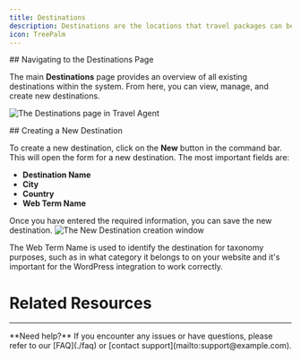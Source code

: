 ```yaml
---
title: Destinations
description: Destinations are the locations that travel packages can be associated with.
icon: TreePalm
---
```



<Steps>
<Step>
## Navigating to the Destinations Page

The main **Destinations** page provides an overview of all existing destinations within the system. From here, you can view, manage, and create new destinations.

![The Destinations page in Travel Agent](/images/travel-agent/setup-destinations-view.png)
</Step>

<Step>
## Creating a New Destination

To create a new destination, click on the **New** button in the command bar. This will open the form for a new destination. The most important fields are:
- **Destination Name**
- **City**
- **Country**
- **Web Term Name**

Once you have entered the required information, you can save the new destination.
![The New Destination creation window](/images/travel-agent/setup-destinations-form-new.png)

The Web Term Name is used to identify the destination for taxonomy purposes, such as in what category it belongs to on your website and it's important for the WordPress integration to work correctly.
</Step>
</Steps>

# Related Resources

<Cards>
  <Card
    href="./related-page"
    title="Related Page"
    description="Description of the related page"
  />
  <Card
    href="https://example.com"
    title="External Resource"
    description="Description of the external resource"
  />
</Cards>

---

<Callout type="info">
  **Need help?** If you encounter any issues or have questions, please refer to our [FAQ](./faq) or [contact support](mailto:support@example.com).
</Callout>
